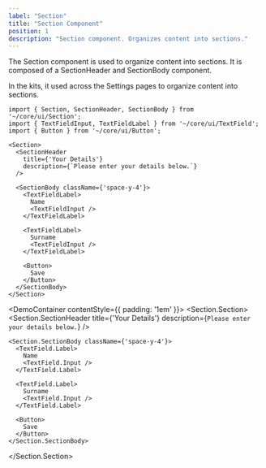 ```yaml
---
label: "Section"
title: "Section Component"
position: 1
description: "Section component. Organizes content into sections."
---
```


The Section component is used to organize content into sections. It is composed of a SectionHeader and SectionBody component.

In the kits, it used across the Settings pages to organize content into sections.

```tsx
import { Section, SectionHeader, SectionBody } from '~/core/ui/Section';
import { TextFieldInput, TextFieldLabel } from '~/core/ui/TextField';
import { Button } from '~/core/ui/Button';

<Section>
  <SectionHeader
    title={'Your Details'}
    description={`Please enter your details below.`}
  />

  <SectionBody className={'space-y-4'}>
    <TextFieldLabel>
      Name
      <TextFieldInput />
    </TextFieldLabel>

    <TextFieldLabel>
      Surname
      <TextFieldInput />
    </TextFieldLabel>

    <Button>
      Save
    </Button>
  </SectionBody>
</Section>
```

<DemoContainer contentStyle={{ padding: '1em' }}>
  <Section.Section>
    <Section.SectionHeader
      title={'Your Details'}
      description={`Please enter your details below.`}
    />

    <Section.SectionBody className={'space-y-4'}>
      <TextField.Label>
        Name
        <TextField.Input />
      </TextField.Label>

      <TextField.Label>
        Surname
        <TextField.Input />
      </TextField.Label>

      <Button>
        Save
      </Button>
    </Section.SectionBody>
  </Section.Section>
</DemoContainer>